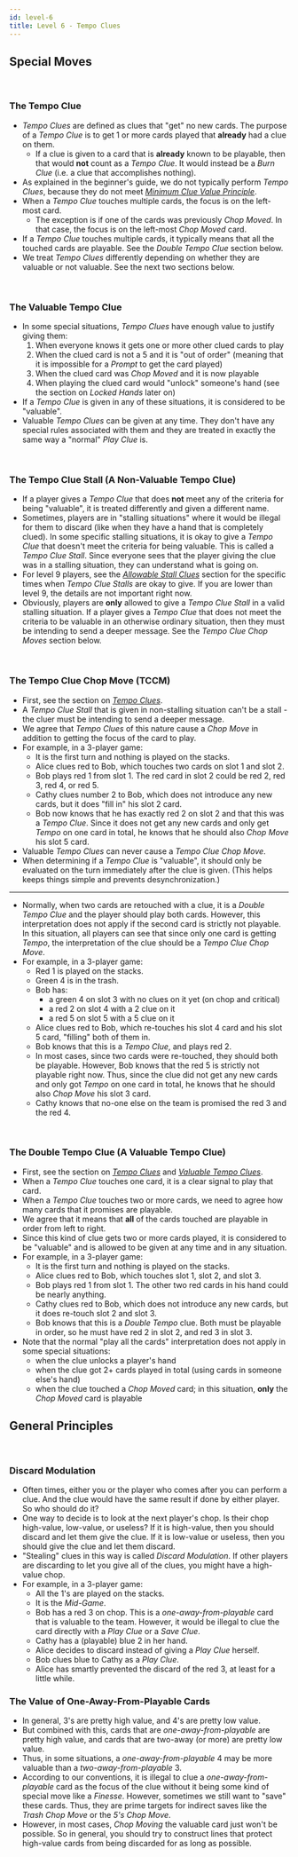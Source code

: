 ```yaml
---
id: level-6
title: Level 6 - Tempo Clues
---
```



## Special Moves

<br />

### The Tempo Clue

- _Tempo Clues_ are defined as clues that "get" no new cards. The purpose of a _Tempo Clue_ is to get 1 or more cards played that **already** had a clue on them.
  - If a clue is given to a card that is **already** known to be playable, then that would **not** count as a _Tempo Clue_. It would instead be a _Burn Clue_ (i.e. a clue that accomplishes nothing).
- As explained in the beginner's guide, we do not typically perform _Tempo Clues_, because they do not meet _[Minimum Clue Value Principle](first-principles.mdx#2-minimum-clue-value-principle)_.
- When a _Tempo Clue_ touches multiple cards, the focus is on the left-most card.
  - The exception is if one of the cards was previously _Chop Moved_. In that case, the focus is on the left-most _Chop Moved_ card.
- If a _Tempo Clue_ touches multiple cards, it typically means that all the touched cards are playable. See the _Double Tempo Clue_ section below.
- We treat _Tempo Clues_ differently depending on whether they are valuable or not valuable. See the next two sections below.

<br />

### The Valuable Tempo Clue

- In some special situations, _Tempo Clues_ have enough value to justify giving them:
  1. When everyone knows it gets one or more other clued cards to play
  1. When the clued card is not a 5 and it is "out of order" (meaning that it is impossible for a _Prompt_ to get the card played)
  1. When the clued card was _Chop Moved_ and it is now playable
  1. When playing the clued card would "unlock" someone's hand (see the section on _Locked Hands_ later on)
- If a _Tempo Clue_ is given in any of these situations, it is considered to be "valuable".
- Valuable _Tempo Clues_ can be given at any time. They don't have any special rules associated with them and they are treated in exactly the same way a "normal" _Play Clue_ is.

<br />

### The Tempo Clue Stall (A Non-Valuable Tempo Clue)

- If a player gives a _Tempo Clue_ that does **not** meet any of the criteria for being "valuable", it is treated differently and given a different name.
- Sometimes, players are in "stalling situations" where it would be illegal for them to discard (like when they have a hand that is completely clued). In some specific stalling situations, it is okay to give a _Tempo Clue_ that doesn't meet the criteria for being valuable. This is called a _Tempo Clue Stall_. Since everyone sees that the player giving the clue was in a stalling situation, they can understand what is going on.
- For level 9 players, see the _[Allowable Stall Clues](level-9.mdx#allowable-stall-clues-stall-table)_ section for the specific times when _Tempo Clue Stalls_ are okay to give. If you are lower than level 9, the details are not important right now.
- Obviously, players are **only** allowed to give a _Tempo Clue Stall_ in a valid stalling situation. If a player gives a _Tempo Clue_ that does not meet the criteria to be valuable in an otherwise ordinary situation, then they must be intending to send a deeper message. See the _Tempo Clue Chop Moves_ section below.

<br />

### The Tempo Clue Chop Move (TCCM)

- First, see the section on _[Tempo Clues](#the-tempo-clue)_.
- A _Tempo Clue Stall_ that is given in non-stalling situation can't be a stall - the cluer must be intending to send a deeper message.
- We agree that _Tempo Clues_ of this nature cause a _Chop Move_ in addition to getting the focus of the card to play.
- For example, in a 3-player game:
  - It is the first turn and nothing is played on the stacks.
  - Alice clues red to Bob, which touches two cards on slot 1 and slot 2.
  - Bob plays red 1 from slot 1. The red card in slot 2 could be red 2, red 3, red 4, or red 5.
  - Cathy clues number 2 to Bob, which does not introduce any new cards, but it does "fill in" his slot 2 card.
  - Bob now knows that he has exactly red 2 on slot 2 and that this was a _Tempo Clue_. Since it does not get any new cards and only get _Tempo_ on one card in total, he knows that he should also _Chop Move_ his slot 5 card.
- Valuable _Tempo Clues_ can never cause a _Tempo Clue Chop Move_.
- When determining if a _Tempo Clue_ is "valuable", it should only be evaluated on the turn immediately after the clue is given. (This helps keeps things simple and prevents desynchronization.)

<TempoClueChopMovePart1 />

<hr />

<TempoClueChopMovePart2 />

- Normally, when two cards are retouched with a clue, it is a _Double Tempo Clue_ and the player should play both cards. However, this interpretation does not apply if the second card is strictly not playable. In this situation, all players can see that since only one card is getting _Tempo_, the interpretation of the clue should be a _Tempo Clue Chop Move_.
- For example, in a 3-player game:
  - Red 1 is played on the stacks.
  - Green 4 is in the trash.
  - Bob has:
    - a green 4 on slot 3 with no clues on it yet (on chop and critical)
    - a red 2 on slot 4 with a 2 clue on it
    - a red 5 on slot 5 with a 5 clue on it
  - Alice clues red to Bob, which re-touches his slot 4 card and his slot 5 card, "filling" both of them in.
  - Bob knows that this is a _Tempo Clue_, and plays red 2.
  - In most cases, since two cards were re-touched, they should both be playable. However, Bob knows that the red 5 is strictly not playable right now. Thus, since the clue did not get any new cards and only got _Tempo_ on one card in total, he knows that he should also _Chop Move_ his slot 3 card.
  - Cathy knows that no-one else on the team is promised the red 3 and the red 4.

<TempoClueChopMovePart3 />

<br />

### The Double Tempo Clue (A Valuable Tempo Clue)

- First, see the section on _[Tempo Clues](#the-tempo-clue)_ and _[Valuable Tempo Clues](#the-valuable-tempo-clue)_.
- When a _Tempo Clue_ touches one card, it is a clear signal to play that card.
- When a _Tempo Clue_ touches two or more cards, we need to agree how many cards that it promises are playable.
- We agree that it means that **all** of the cards touched are playable in order from left to right.
- Since this kind of clue gets two or more cards played, it is considered to be "valuable" and is allowed to be given at any time and in any situation.
- For example, in a 3-player game:
  - It is the first turn and nothing is played on the stacks.
  - Alice clues red to Bob, which touches slot 1, slot 2, and slot 3.
  - Bob plays red 1 from slot 1. The other two red cards in his hand could be nearly anything.
  - Cathy clues red to Bob, which does not introduce any new cards, but it does re-touch slot 2 and slot 3.
  - Bob knows that this is a _Double Tempo_ clue. Both must be playable in order, so he must have red 2 in slot 2, and red 3 in slot 3.
- Note that the normal "play all the cards" interpretation does not apply in some special situations:
  - when the clue unlocks a player's hand
  - when the clue got 2+ cards played in total (using cards in someone else's hand)
  - when the clue touched a _Chop Moved_ card; in this situation, **only** the _Chop Moved_ card is playable

## General Principles

<br />

### Discard Modulation

- Often times, either you or the player who comes after you can perform a clue. And the clue would have the same result if done by either player. So who should do it?
- One way to decide is to look at the next player's chop. Is their chop high-value, low-value, or useless? If it is high-value, then you should discard and let them give the clue. If it is low-value or useless, then you should give the clue and let them discard.
- "Stealing" clues in this way is called _Discard Modulation_. If other players are discarding to let you give all of the clues, you might have a high-value chop.
- For example, in a 3-player game:
  - All the 1's are played on the stacks.
  - It is the _Mid-Game_.
  - Bob has a red 3 on chop. This is a _one-away-from-playable_ card that is valuable to the team. However, it would be illegal to clue the card directly with a _Play Clue_ or a _Save Clue_.
  - Cathy has a (playable) blue 2 in her hand.
  - Alice decides to discard instead of giving a _Play Clue_ herself.
  - Bob clues blue to Cathy as a _Play Clue_.
  - Alice has smartly prevented the discard of the red 3, at least for a little while.

<DiscardModulation />

### The Value of One-Away-From-Playable Cards

- In general, 3's are pretty high value, and 4's are pretty low value.
- But combined with this, cards that are _one-away-from-playable_ are pretty high value, and cards that are two-away (or more) are pretty low value.
- Thus, in some situations, a _one-away-from-playable_ 4 may be more valuable than a _two-away-from-playable_ 3.
- According to our conventions, it is illegal to clue a _one-away-from-playable_ card as the focus of the clue without it being some kind of special move like a _Finesse_. However, sometimes we still want to "save" these cards. Thus, they are prime targets for indirect saves like the _Trash Chop Move_ or the _5's Chop Move_.
- However, in most cases, _Chop Moving_ the valuable card just won't be possible. So in general, you should try to construct lines that protect high-value cards from being discarded for as long as possible.

<br />

